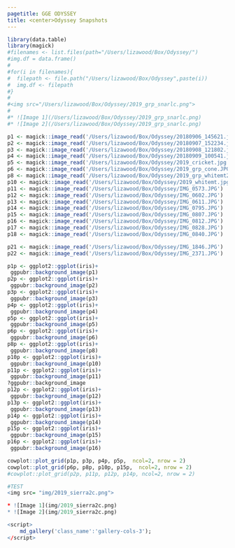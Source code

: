 ```yaml
---
pagetitle: GGE ODYSSEY
title: <center>Odyssey Snapshots
---
```


```r
library(data.table)
library(magick)
#filenames <- list.files(path="/Users/lizawood/Box/Odyssey/")
#img.df = data.frame()
#
#for(i in filenames){
#  filepath <- file.path("/Users/lizawood/Box/Odyssey",paste(i))
#  img.df <- filepath
#}
#
#<img src="/Users/lizawood/Box/Odyssey/2019_grp_snarlc.png">
#
#* ![Image 1](/Users/lizawood/Box/Odyssey/2019_grp_snarlc.png)
#* ![Image 2](/Users/lizawood/Box/Odyssey/2019_grp_snarlc.png)

p1 <- magick::image_read('/Users/lizawood/Box/Odyssey/20180906_145621.jpg')
p2 <- magick::image_read('/Users/lizawood/Box/Odyssey/20180907_152234.jpg')
p3 <- magick::image_read('/Users/lizawood/Box/Odyssey/20180908_121802.jpg')
p4 <- magick::image_read('/Users/lizawood/Box/Odyssey/20180909_100541.jpg')
p5 <- magick::image_read('/Users/lizawood/Box/Odyssey/2019_cricket.jpg')
p6 <- magick::image_read('/Users/lizawood/Box/Odyssey/2019_grp_cone.JPG')
p8 <- magick::image_read('/Users/lizawood/Box/Odyssey/2019_grp_whitemt2.JPG')
p10 <- magick::image_read('/Users/lizawood/Box/Odyssey/2019_whitemt.jpg')
p11 <- magick::image_read('/Users/lizawood/Box/Odyssey/IMG_0573.JPG')
p12 <- magick::image_read('/Users/lizawood/Box/Odyssey/IMG_0602.JPG')
p13 <- magick::image_read('/Users/lizawood/Box/Odyssey/IMG_0611.JPG')
p14 <- magick::image_read('/Users/lizawood/Box/Odyssey/IMG_0795.JPG')
p15 <- magick::image_read('/Users/lizawood/Box/Odyssey/IMG_0807.JPG')
p16 <- magick::image_read('/Users/lizawood/Box/Odyssey/IMG_0812.JPG')
p17 <- magick::image_read('/Users/lizawood/Box/Odyssey/IMG_0828.JPG')
p18 <- magick::image_read('/Users/lizawood/Box/Odyssey/IMG_0840.JPG')

p21 <- magick::image_read('/Users/lizawood/Box/Odyssey/IMG_1846.JPG')
p22 <- magick::image_read('/Users/lizawood/Box/Odyssey/IMG_2371.JPG')

p1p <- ggplot2::ggplot(iris)+
 ggpubr::background_image(p1)
p2p <- ggplot2::ggplot(iris)+
 ggpubr::background_image(p2)
p3p <- ggplot2::ggplot(iris)+
 ggpubr::background_image(p3)
p4p <- ggplot2::ggplot(iris)+
 ggpubr::background_image(p4)
p5p <- ggplot2::ggplot(iris)+
 ggpubr::background_image(p5)
p6p <- ggplot2::ggplot(iris)+
 ggpubr::background_image(p6)
p8p <- ggplot2::ggplot(iris)+
 ggpubr::background_image(p8)
p10p <- ggplot2::ggplot(iris)+
 ggpubr::background_image(p10)
p11p <- ggplot2::ggplot(iris)+
 ggpubr::background_image(p11)
?ggpubr::background_image
p12p <- ggplot2::ggplot(iris)+
 ggpubr::background_image(p12)
p13p <- ggplot2::ggplot(iris)+
 ggpubr::background_image(p13)
p14p <- ggplot2::ggplot(iris)+
 ggpubr::background_image(p14)
p15p <- ggplot2::ggplot(iris)+
 ggpubr::background_image(p15)
p16p <- ggplot2::ggplot(iris)+
 ggpubr::background_image(p16)

cowplot::plot_grid(p1p, p3p, p4p, p5p,  ncol=2, nrow = 2)
cowplot::plot_grid(p6p, p8p, p10p, p15p,  ncol=2, nrow = 2)
#cowplot::plot_grid(p2p, p11p, p12p, p14p, ncol=2, nrow = 2)
```


```r

#TEST
<img src= "img/2019_sierra2c.png">

* ![Image 1](img/2019_sierra2c.png)
* ![Image 2](img/2019_sierra2c.png)

<script>
    md_gallery('class_name':'gallery-cols-3');
</script>
```
